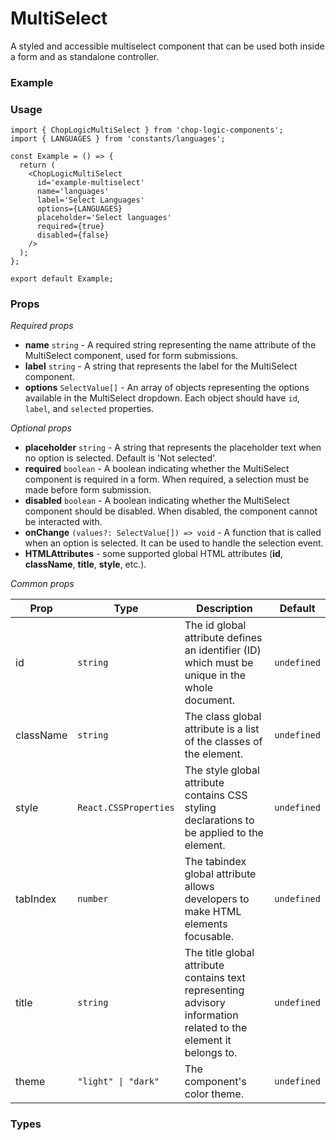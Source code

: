 
<Meta of={MultiSelect} title='MultiSelect' />

# MultiSelect

A styled and accessible multiselect component that can be used both inside a form and as standalone controller.

### Example

<Canvas of={MultiSelect.Default} />

### Usage

```tsx
import { ChopLogicMultiSelect } from 'chop-logic-components';
import { LANGUAGES } from 'constants/languages';

const Example = () => {
  return (
    <ChopLogicMultiSelect
      id='example-multiselect'
      name='languages'
      label='Select Languages'
      options={LANGUAGES}
      placeholder='Select languages'
      required={true}
      disabled={false}
    />
  );
};

export default Example;
```

### Props

_Required props_

- **name** `string` - A required string representing the name attribute of the MultiSelect component, used for form submissions.
- **label** `string` - A string that represents the label for the MultiSelect component.
- **options** `SelectValue[]` - An array of objects representing the options available in the MultiSelect dropdown. Each object should have `id`, `label`, and `selected` properties.

_Optional props_

- **placeholder** `string` - A string that represents the placeholder text when no option is selected. Default is 'Not selected'.
- **required** `boolean` - A boolean indicating whether the MultiSelect component is required in a form. When required, a selection must be made before form submission.
- **disabled** `boolean` - A boolean indicating whether the MultiSelect component should be disabled. When disabled, the component cannot be interacted with.
- **onChange** `(values?: SelectValue[]) => void` - A function that is called when an option is selected. It can be used to handle the selection event.
- **HTMLAttributes** - some supported global HTML attributes (**id**, **className**, **title**, **style**, etc.).

_Common props_

| Prop      | Type                  | Description                                                                                                      | Default     |
| --------- | --------------------- | ---------------------------------------------------------------------------------------------------------------- | ----------- |
| id        | `string`              | The id global attribute defines an identifier (ID) which must be unique in the whole document.                   | `undefined` |
| className | `string`              | The class global attribute is a list of the classes of the element.                                              | `undefined` |
| style     | `React.CSSProperties` | The style global attribute contains CSS styling declarations to be applied to the element.                       | `undefined` |
| tabIndex  | `number`              | The tabindex global attribute allows developers to make HTML elements focusable.                                 | `undefined` |
| title     | `string`              | The title global attribute contains text representing advisory information related to the element it belongs to. | `undefined` |
| theme     | `"light" \| "dark"`   | The component's color theme.                                                                                     | `undefined` |

### Types

```ts
type SelectValue = {
  id: string;
  label: string;
} & { [key in string]: unknown };
```

```ts
type MultiSelectValue = SelectValue & { selected: boolean };
```

```ts
export type ChopLogicMultiSelectProps = React.SelectHTMLAttributes<HTMLSelectElement> & {
  name: string;
  label: string;
  options: SelectValue[];
  onChange?: (values?: SelectValue[]) => void;
  placeholder?: string;
};
```
